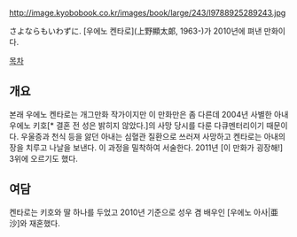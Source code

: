 http://image.kyobobook.co.kr/images/book/large/243/l9788925289243.jpg

さよならもいわずに. [우에노 켄타로](上野顯太郞, 1963-)가 2010년에 펴낸 만화이다.

[[목차]]
== 개요 ==
본래 우에노 켄타로는 개그만화 작가이지만 이 만화만은 좀 다른데 2004년 사별한 아내 우에노 키호[* 결혼 전 성은 밝히지 않았다.]의 사망 당시를 다룬 다큐멘터리이기 때문이다. 우울증과 천식 등을 앓던 아내는 심혈관 질환으로 쓰러져 사망하고 켄타로는 아내의 장을 치루고 나날을 보낸다. 이 과정을 밀착하여 서술한다. 2011년 [이 만화가 굉장해!] 3위에 오르기도 했다.
== 여담 ==
켄타로는 키호와 딸 하나를 두었고 2010년 기준으로 성우 겸 배우인 [우에노 아사|亜沙]와 재혼했다.
